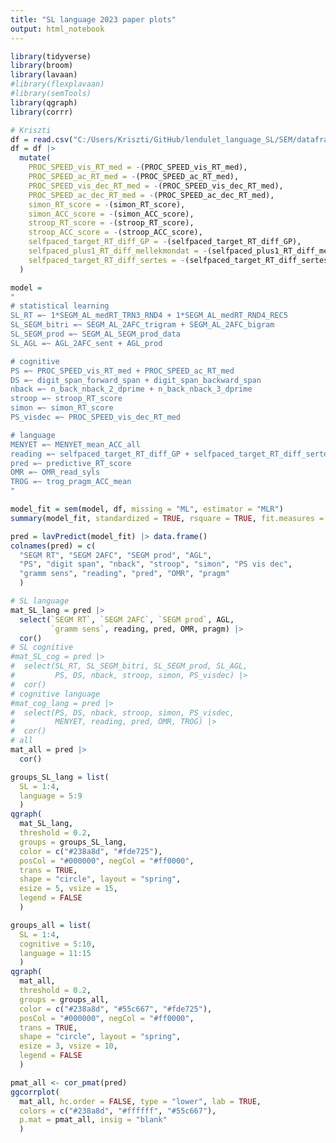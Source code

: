 ```yaml
---
title: "SL language 2023 paper plots"
output: html_notebook
---
```


```r
library(tidyverse)
library(broom)
library(lavaan)
#library(flexplavaan)
#library(semTools)
library(qgraph)
library(corrr)
```

```r
# Kriszti
df = read.csv("C:/Users/Kriszti/GitHub/lendulet_language_SL/SEM/dataframes/filtered_SEM_df.csv")
df = df |>
  mutate(
    PROC_SPEED_vis_RT_med = -(PROC_SPEED_vis_RT_med),
    PROC_SPEED_ac_RT_med = -(PROC_SPEED_ac_RT_med),
    PROC_SPEED_vis_dec_RT_med = -(PROC_SPEED_vis_dec_RT_med),
    PROC_SPEED_ac_dec_RT_med = -(PROC_SPEED_ac_dec_RT_med),
    simon_RT_score = -(simon_RT_score),
    simon_ACC_score = -(simon_ACC_score),
    stroop_RT_score = -(stroop_RT_score),
    stroop_ACC_score = -(stroop_ACC_score),
    selfpaced_target_RT_diff_GP = -(selfpaced_target_RT_diff_GP),
    selfpaced_plus1_RT_diff_mellekmondat = -(selfpaced_plus1_RT_diff_mellekmondat),
    selfpaced_target_RT_diff_sertes = -(selfpaced_target_RT_diff_sertes)
  )
```

```r
model =
"
# statistical learning
SL_RT =~ 1*SEGM_AL_medRT_TRN3_RND4 + 1*SEGM_AL_medRT_RND4_REC5
SL_SEGM_bitri =~ SEGM_AL_2AFC_trigram + SEGM_AL_2AFC_bigram
SL_SEGM_prod =~ SEGM_AL_SEGM_prod_data
SL_AGL =~ AGL_2AFC_sent + AGL_prod

# cognitive
PS =~ PROC_SPEED_vis_RT_med + PROC_SPEED_ac_RT_med
DS =~ digit_span_forward_span + digit_span_backward_span
nback =~ n_back_nback_2_dprime + n_back_nback_3_dprime
stroop =~ stroop_RT_score
simon =~ simon_RT_score
PS_visdec =~ PROC_SPEED_vis_dec_RT_med

# language
MENYET =~ MENYET_mean_ACC_all
reading =~ selfpaced_target_RT_diff_GP + selfpaced_target_RT_diff_sertes
pred =~ predictive_RT_score
OMR =~ OMR_read_syls
TROG =~ trog_pragm_ACC_mean
"
```

```r
model_fit = sem(model, df, missing = "ML", estimator = "MLR")
summary(model_fit, standardized = TRUE, rsquare = TRUE, fit.measures = TRUE)
```

```r
pred = lavPredict(model_fit) |> data.frame()
colnames(pred) = c(
  "SEGM RT", "SEGM 2AFC", "SEGM prod", "AGL",
  "PS", "digit span", "nback", "stroop", "simon", "PS vis dec",
  "gramm sens", "reading", "pred", "OMR", "pragm"
  )
```

```r
# SL language
mat_SL_lang = pred |>
  select(`SEGM RT`, `SEGM 2AFC`, `SEGM prod`, AGL,
         `gramm sens`, reading, pred, OMR, pragm) |>
  cor()
# SL cognitive
#mat_SL_cog = pred |>
#  select(SL_RT, SL_SEGM_bitri, SL_SEGM_prod, SL_AGL,
#         PS, DS, nback, stroop, simon, PS_visdec) |>
#  cor()
# cognitive language
#mat_cog_lang = pred |>
#  select(PS, DS, nback, stroop, simon, PS_visdec,
#         MENYET, reading, pred, OMR, TROG) |>
#  cor()
# all
mat_all = pred |>
  cor()
```

```r
groups_SL_lang = list(
  SL = 1:4,
  language = 5:9
  )
qgraph(
  mat_SL_lang,
  threshold = 0.2,
  groups = groups_SL_lang,
  color = c("#238a8d", "#fde725"),
  posCol = "#000000", negCol = "#ff0000",
  trans = TRUE,
  shape = "circle", layout = "spring",
  esize = 5, vsize = 15,
  legend = FALSE
  )
```

```r
groups_all = list(
  SL = 1:4,
  cognitive = 5:10,
  language = 11:15
  )
qgraph(
  mat_all,
  threshold = 0.2,
  groups = groups_all,
  color = c("#238a8d", "#55c667", "#fde725"),
  posCol = "#000000", negCol = "#ff0000",
  trans = TRUE,
  shape = "circle", layout = "spring",
  esize = 3, vsize = 10,
  legend = FALSE
  )
```

```r
pmat_all <- cor_pmat(pred)
ggcorrplot(
  mat_all, hc.order = FALSE, type = "lower", lab = TRUE,
  colors = c("#238a8d", "#ffffff", "#55c667"),
  p.mat = pmat_all, insig = "blank"
  )
```

